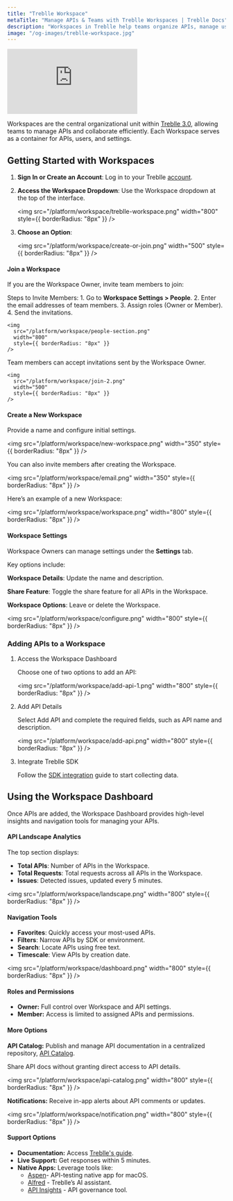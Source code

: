```yaml
---
title: "Treblle Workspace"
metaTitle: "Manage APIs & Teams with Treblle Workspaces | Treblle Docs"
description: "Workspaces in Treblle help teams organize APIs, manage users, and collaborate efficiently. Learn how to set up, invite members, and configure settings."
image: "/og-images/treblle-workspace.jpg"
---
```


<iframe class="w-full aspect-[16/9]" src="https://www.youtube.com/embed/OUqlMIR4RS4?si=4mzt5NhPK5Kxx7zA" title="YouTube video player" frameborder="0" allow="accelerometer; autoplay; clipboard-write; encrypted-media; gyroscope; picture-in-picture; web-share" referrerpolicy="strict-origin-when-cross-origin" allowfullscreen></iframe>

Workspaces are the central organizational unit within [Treblle 3.0](https://next.treblle.com/), allowing teams to manage APIs and collaborate efficiently. 
Each Workspace serves as a container for APIs, users, and settings.

## Getting Started with Workspaces 

1. **Sign In or Create an Account**: Log in to your Treblle <a href="https://identity.treblle.com/login" target="_blank" rel="noopener noreferrer">account</a>.
2. **Access the Workspace Dropdown**: Use the Workspace dropdown at the top of the interface.

     <img
       src="/platform/workspace/treblle-workspace.png"
       width="800"
       style={{ borderRadius: "8px" }}
     />

3. **Choose an Option**:

     <img
       src="/platform/workspace/create-or-join.png"
       width="500"
       style={{ borderRadius: "8px" }}
     />

#### Join a Workspace

If you are the Workspace Owner, invite team members to join:

  Steps to Invite Members:
    1. Go to **Workspace Settings > People**.
    2. Enter the email addresses of team members.
    3. Assign roles (Owner or Member).
    4. Send the invitations.

    <img
      src="/platform/workspace/people-section.png"
      width="800"
      style={{ borderRadius: "8px" }}
    />

Team members can accept invitations sent by the Workspace Owner. 

    <img
      src="/platform/workspace/join-2.png"
      width="500"
      style={{ borderRadius: "8px" }}
    />

#### Create a New Workspace

Provide a name and configure initial settings.

<img
  src="/platform/workspace/new-workspace.png"
  width="350"
  style={{ borderRadius: "8px" }}
/>

You can also invite members after creating the Workspace.

<img
  src="/platform/workspace/email.png"
  width="350"
  style={{ borderRadius: "8px" }}
/>

Here’s an example of a new Workspace:

<img
  src="/platform/workspace/workspace.png"
  width="800"
  style={{ borderRadius: "8px" }}
/>

#### Workspace Settings

Workspace Owners can manage settings under the **Settings** tab.

Key options include:

**Workspace Details**: Update the name and description.

**Share Feature**: Toggle the share feature for all APIs in the Workspace.

**Workspace Options**: Leave or delete the Workspace.

<img
  src="/platform/workspace/configure.png"
  width="800"
  style={{ borderRadius: "8px" }}
/>

### Adding APIs to a Workspace

1. Access the Workspace Dashboard

   Choose one of two options to add an API:

   <img
     src="/platform/workspace/add-api-1.png"
     width="800"
     style={{ borderRadius: "8px" }}
   />

2. Add API Details

   Select Add API and complete the required fields, such as API name and description.

   <img
     src="/platform/workspace/add-api.png"
     width="800"
     style={{ borderRadius: "8px" }}
   />

3. Integrate Treblle SDK

   Follow the [SDK integration](https://docs.treblle.com/integrations/) guide to start collecting data.

## Using the Workspace Dashboard

Once APIs are added, the Workspace Dashboard provides high-level insights and navigation tools for managing your APIs.

#### API Landscape Analytics

The top section displays:
- **Total APIs**: Number of APIs in the Workspace.
- **Total Requests**: Total requests across all APIs in the Workspace.
- **Issues**: Detected issues, updated every 5 minutes.

<img
  src="/platform/workspace/landscape.png"
  width="800"
  style={{ borderRadius: "8px" }}
/>

#### Navigation Tools

- **Favorites**: Quickly access your most-used APIs.
- **Filters**: Narrow APIs by SDK or environment.
- **Search**: Locate APIs using free text.
- **Timescale**: View APIs by creation date.

<img
    src="/platform/workspace/dashboard.png"
    width="800"
    style={{ borderRadius: "8px" }}
/>

#### Roles and Permissions

- **Owner:** Full control over Workspace and API settings.
- **Member:** Access is limited to assigned APIs and permissions.

#### More Options

**API Catalog:** Publish and manage API documentation in a centralized repository, [API Catalog](https://docs.treblle.com/features/api-catalog/). 

Share API docs without granting direct access to API details.

<img
    src="/platform/workspace/api-catalog.png"
    width="800"
    style={{ borderRadius: "8px" }}
/>

**Notifications:** Receive in-app alerts about API comments or updates.

<img
    src="/platform/workspace/notification.png"
    width="800"
    style={{ borderRadius: "8px" }}
/>

#### Support Options

- **Documentation:** Access [Treblle's guide](https://docs.treblle.com/).
- **Live Support:** Get responses within 5 minutes.
- **Native Apps:** Leverage tools like:
   - [Aspen](https://docs.treblle.com/aspen/)- API-testing native app for macOS.
   - [Alfred](https://docs.treblle.com/treblle/alfred-ai/) - Treblle’s AI assistant.
   - [API Insights](https://docs.treblle.com/treblle/api-insights/) - API governance tool.

